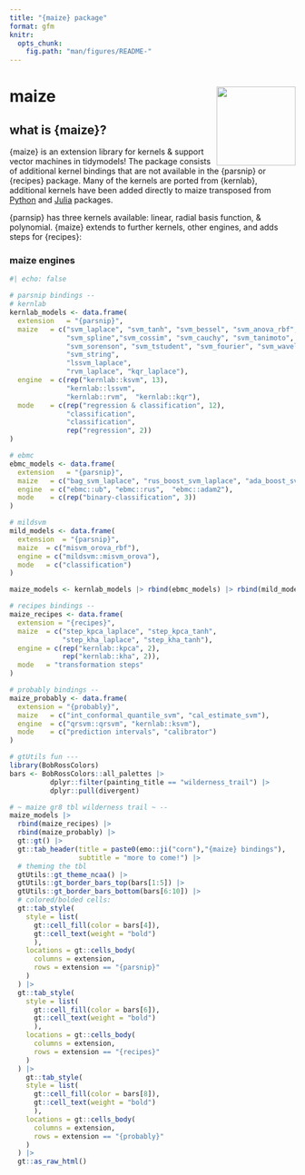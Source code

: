 ```yaml
---
title: "{maize} package"
format: gfm
knitr:
  opts_chunk:
    fig.path: "man/figures/README-"
---
```


# maize <img src="man/figures/logo.png" align="right" height="139" alt="" />
    
## what is {maize}?
   
{maize} is an extension library for kernels & support vector machines in tidymodels! The package consists of additional kernel bindings that are not available in the {parsnip} or {recipes} package. Many of the kernels are ported from {kernlab}, additional kernels have been added directly to maize transposed from [Python](https://github.com/gmum/pykernels/blob/master/pykernels/regular.py) and [Julia](https://juliagaussianprocesses.github.io/KernelFunctions.jl/stable/kernels/) packages. 


{parnsip} has three kernels available: linear, radial basis function, & polynomial. {maize} extends to further kernels, other engines, and adds steps for {recipes}: 

### maize engines 
```r
#| echo: false

# parsnip bindings --
# kernlab
kernlab_models <- data.frame(
  extension   = "{parsnip}",
  maize   = c("svm_laplace", "svm_tanh", "svm_bessel", "svm_anova_rbf", 
              "svm_spline","svm_cossim", "svm_cauchy", "svm_tanimoto",
              "svm_sorenson", "svm_tstudent", "svm_fourier", "svm_wavelet",
              "svm_string",
              "lssvm_laplace",
              "rvm_laplace", "kqr_laplace"),
  engine  = c(rep("kernlab::ksvm", 13), 
              "kernlab::lssvm",
              "kernlab::rvm",  "kernlab::kqr"),
  mode    = c(rep("regression & classification", 12), 
              "classification",
              "classification",
              rep("regression", 2))
) 

# ebmc 
ebmc_models <- data.frame(
  extension   = "{parsnip}",
  maize   = c("bag_svm_laplace", "rus_boost_svm_laplace", "ada_boost_svm_laplace"),
  engine  = c("ebmc::ub", "ebmc::rus",  "ebmc::adam2"),
  mode    = c(rep("binary-classification", 3))
) 

# mildsvm 
mild_models <- data.frame(
  extension  = "{parsnip}",
  maize  = c("misvm_orova_rbf"),
  engine = c("mildsvm::misvm_orova"),
  mode   = c("classification")
)

maize_models <- kernlab_models |> rbind(ebmc_models) |> rbind(mild_models)

# recipes bindings --
maize_recipes <- data.frame(
  extension = "{recipes}",
  maize  = c("step_kpca_laplace", "step_kpca_tanh", 
             "step_kha_laplace", "step_kha_tanh"),
  engine = c(rep("kernlab::kpca", 2),
             rep("kernlab::kha", 2)),
  mode   = "transformation steps"
)

# probably bindings --
maize_probably <- data.frame(
  extension = "{probably}",
  maize   = c("int_conformal_quantile_svm", "cal_estimate_svm"),
  engine  = c("qrsvm::qrsvm", "kernlab::ksvm"),
  mode    = c("prediction intervals", "calibrator")
)

# gtUtils fun ---
library(BobRossColors)
bars <- BobRossColors::all_palettes |> 
          dplyr::filter(painting_title == "wilderness_trail") |>
          dplyr::pull(divergent)

# ~ maize gr8 tbl wilderness trail ~ --
maize_models |>
  rbind(maize_recipes) |>
  rbind(maize_probably) |>
  gt::gt() |>
  gt::tab_header(title = paste0(emo::ji("corn"),"{maize} bindings"),
                 subtitle = "more to come!") |>
  # theming the tbl
  gtUtils::gt_theme_ncaa() |>
  gtUtils::gt_border_bars_top(bars[1:5]) |>
  gtUtils::gt_border_bars_bottom(bars[6:10]) |>
  # colored/bolded cells:
  gt::tab_style(
    style = list(
      gt::cell_fill(color = bars[4]),
      gt::cell_text(weight = "bold")
      ),
    locations = gt::cells_body(
      columns = extension,
      rows = extension == "{parsnip}"
    )
  ) |>
  gt::tab_style(
    style = list(
      gt::cell_fill(color = bars[6]),
      gt::cell_text(weight = "bold")
      ),
    locations = gt::cells_body(
      columns = extension,
      rows = extension == "{recipes}"
    )
  ) |>
    gt::tab_style(
    style = list(
      gt::cell_fill(color = bars[8]),
      gt::cell_text(weight = "bold")
      ),
    locations = gt::cells_body(
      columns = extension,
      rows = extension == "{probably}"
    )
  ) |>
  gt::as_raw_html()
```



